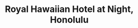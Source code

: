 ---
title: Royal Hawaiian Hotel at Night, Honolulu
media: 
dimensions: 36" x 30"
hero_image: ../../images/gallery/royal_hawaiian_hotel.jpg
sale_status: Sold
---